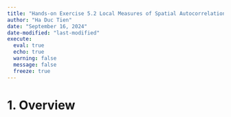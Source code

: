 ```yaml
---
title: "Hands-on Exercise 5.2 Local Measures of Spatial Autocorrelation"
author: "Ha Duc Tien"
date: "September 16, 2024"
date-modified: "last-modified"
execute: 
  eval: true
  echo: true
  warning: false
  message: false
  freeze: true
---
```


# 1. Overview
